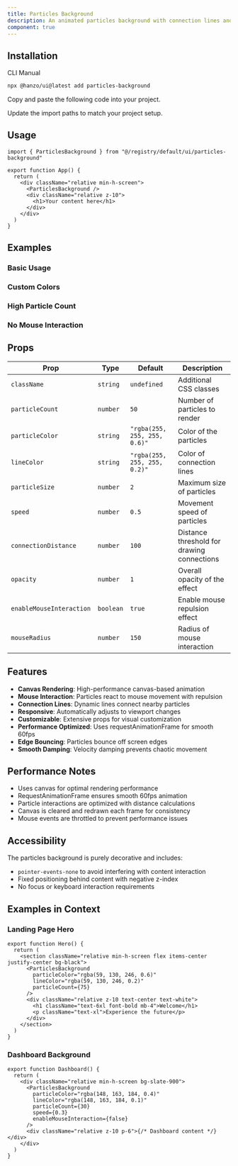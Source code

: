 ```yaml
---
title: Particles Background
description: An animated particles background with connection lines and mouse interaction.
component: true
---
```


<ComponentPreview name="particles-background-demo" />

## Installation

<Tabs defaultValue="cli">

<TabsList>
  <TabsTrigger value="cli">CLI</TabsTrigger>
  <TabsTrigger value="manual">Manual</TabsTrigger>
</TabsList>

<TabsContent value="cli">

```bash
npx @hanzo/ui@latest add particles-background
```

</TabsContent>

<TabsContent value="manual">

<Steps>

<Step>Copy and paste the following code into your project.</Step>

<ComponentSource name="particles-background" />

<Step>Update the import paths to match your project setup.</Step>

</Steps>

</TabsContent>

</Tabs>

## Usage

```tsx
import { ParticlesBackground } from "@/registry/default/ui/particles-background"

export function App() {
  return (
    <div className="relative min-h-screen">
      <ParticlesBackground />
      <div className="relative z-10">
        <h1>Your content here</h1>
      </div>
    </div>
  )
}
```

## Examples

### Basic Usage

<ComponentPreview name="particles-background-basic" />

### Custom Colors

<ComponentPreview name="particles-background-colors" />

### High Particle Count

<ComponentPreview name="particles-background-dense" />

### No Mouse Interaction

<ComponentPreview name="particles-background-static" />

## Props

| Prop                     | Type      | Default                      | Description                                |
| ------------------------ | --------- | ---------------------------- | ------------------------------------------ |
| `className`              | `string`  | `undefined`                  | Additional CSS classes                     |
| `particleCount`          | `number`  | `50`                         | Number of particles to render              |
| `particleColor`          | `string`  | `"rgba(255, 255, 255, 0.6)"` | Color of the particles                     |
| `lineColor`              | `string`  | `"rgba(255, 255, 255, 0.2)"` | Color of connection lines                  |
| `particleSize`           | `number`  | `2`                          | Maximum size of particles                  |
| `speed`                  | `number`  | `0.5`                        | Movement speed of particles                |
| `connectionDistance`     | `number`  | `100`                        | Distance threshold for drawing connections |
| `opacity`                | `number`  | `1`                          | Overall opacity of the effect              |
| `enableMouseInteraction` | `boolean` | `true`                       | Enable mouse repulsion effect              |
| `mouseRadius`            | `number`  | `150`                        | Radius of mouse interaction                |

## Features

- **Canvas Rendering**: High-performance canvas-based animation
- **Mouse Interaction**: Particles react to mouse movement with repulsion
- **Connection Lines**: Dynamic lines connect nearby particles
- **Responsive**: Automatically adjusts to viewport changes
- **Customizable**: Extensive props for visual customization
- **Performance Optimized**: Uses requestAnimationFrame for smooth 60fps
- **Edge Bouncing**: Particles bounce off screen edges
- **Smooth Damping**: Velocity damping prevents chaotic movement

## Performance Notes

- Uses canvas for optimal rendering performance
- RequestAnimationFrame ensures smooth 60fps animation
- Particle interactions are optimized with distance calculations
- Canvas is cleared and redrawn each frame for consistency
- Mouse events are throttled to prevent performance issues

## Accessibility

The particles background is purely decorative and includes:

- `pointer-events-none` to avoid interfering with content interaction
- Fixed positioning behind content with negative z-index
- No focus or keyboard interaction requirements

## Examples in Context

### Landing Page Hero

```tsx
export function Hero() {
  return (
    <section className="relative min-h-screen flex items-center justify-center bg-black">
      <ParticlesBackground
        particleColor="rgba(59, 130, 246, 0.6)"
        lineColor="rgba(59, 130, 246, 0.2)"
        particleCount={75}
      />
      <div className="relative z-10 text-center text-white">
        <h1 className="text-6xl font-bold mb-4">Welcome</h1>
        <p className="text-xl">Experience the future</p>
      </div>
    </section>
  )
}
```

### Dashboard Background

```tsx
export function Dashboard() {
  return (
    <div className="relative min-h-screen bg-slate-900">
      <ParticlesBackground
        particleColor="rgba(148, 163, 184, 0.4)"
        lineColor="rgba(148, 163, 184, 0.1)"
        particleCount={30}
        speed={0.3}
        enableMouseInteraction={false}
      />
      <div className="relative z-10 p-6">{/* Dashboard content */}</div>
    </div>
  )
}
```
